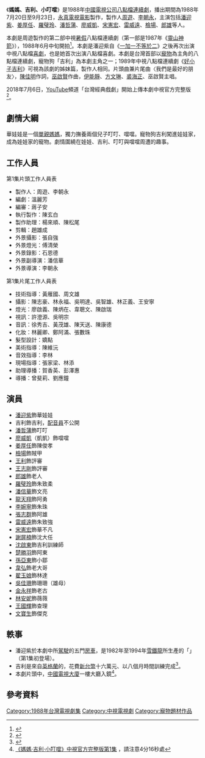 {{電視節目資訊框
| 名稱         = 媽媽、吉利、小叮噹
| 分類         = 
| 格式         = [[電視連續劇|電視連續劇]]
| 原著         = 
| 導演         = 
| 演出         = [[潘迎紫|潘迎紫]]、[[姜厚任|姜厚任]]、[[羅璧玲|羅璧玲]]、[[潘哲蒲|潘哲蒲]]、[[廖威凱|廖威凱]]、[[宋憲宏|宋憲宏]]、[[雷威遠|雷威遠]]、[[檢場|檢場]]、[[郎雄|郎雄]]
| 片頭曲       = 〈我們是最好的朋友〉
| 作曲         = [[巫啟賢|巫啟賢]]
| 填詞         = [[陳佳明|陳佳明]]
| 主唱         = [[伊能靜|伊能靜]]、[[方文琳|方文琳]]、[[裘海正|裘海正]]、巫啟賢
| 製作公司     = 永真電視電影有限公司
| 製作人       = [[周遊|周遊]]、[[李朝永|李朝永]]
| 執行製作     = [[陳玄白|陳玄白]]
| 編劇         = [[溫麗芳|溫麗芳]]
| 編審         = [[蔣子安|蔣子安]]
| 頻道         = {{TWN}} [[中視|中視]]
| 每集長       = 60分鐘（含廣告）
| 開始         = {{start date|1988|7|20}}
| 結束         = {{end date|1988|9|23}}
| 集數         = 40集
}}
《'''媽媽、吉利、小叮噹'''》是1988年[[中國電視公司|中國電視公司]][[八點檔|八點檔]][[連續劇|連續劇]]，播出期間為1988年7月20日至9月23日，[[永真電視電影|永真電視電影]]製作，製作人[[周遊|周遊]]、[[李朝永|李朝永]]，主演包括[[潘迎紫|潘迎紫]]、[[姜厚任|姜厚任]]、[[羅璧玲|羅璧玲]]、[[潘哲蒲|潘哲蒲]]、[[廖威凱|廖威凱]]、[[宋憲宏|宋憲宏]]、[[雷威遠|雷威遠]]、[[檢場|檢場]]、[[郎雄|郎雄]]等人。

本劇是周遊製作的第二部中視[[暑假|暑假]]八點檔連續劇（第一部是1987年《[[靈山神箭|靈山神箭]]》），1988年6月中旬開拍<ref>{{Cite news|url=|author=帥哥|title=中視暑假再打兒童牌 潘迎紫、潘哲蒲和狗爭戲|magazine=《電視周刊》第1341期|publisher=[[台視文化公司|台視文化公司]]|date=1988-06-19|accessdate=2021-09-30|language=zh-tw|pages=130－131|quote=中視將於七月二十日推出的暑假檔八點連續劇《媽媽．吉利．小叮噹》，六月中旬開拍。這是周遊繼去年暑假檔的《靈山神箭》之後，再為中視暑假檔的出擊而效力。}}</ref>。本劇是潘迎紫自《[[一加一不等於二|一加一不等於二]]》之後再次出演中視八點檔[[喜劇|喜劇]]，也是她首次出演八點檔喜劇。本劇是台灣首部以[[寵物|寵物]]為主角的八點檔連續劇，寵物狗「吉利」為本劇主角之一；1989年中視八點檔連續劇《[[好小子吉利|好小子吉利]]》可視為該劇的姊妹篇，製作人相同。片頭曲兼片尾曲〈我們是最好的朋友〉，[[陳佳明|陳佳明]]作詞，[[巫啟賢|巫啟賢]]作曲，[[伊能靜|伊能靜]]、[[方文琳|方文琳]]、[[裘海正|裘海正]]、巫啟賢主唱。

2018年7月6日，[[YouTube|YouTube]]頻道「台灣經典戲劇」開始上傳本劇中視官方完整版<ref>{{Cite web |url=https://www.youtube.com/watch?v=BpvpVSeuB4o |title=《媽媽·吉利·小叮噹》中視官方完整版第1集 |accessdate=2018-09-07 |archive-date=2019-01-24 |archive-url=https://web.archive.org/web/20190124073453/https://www.youtube.com/watch?v=BpvpVSeuB4o |dead-url=no }}</ref>。

==劇情大綱==
華娃娃是一個[[單親媽媽|單親媽媽]]，獨力撫養兩個兒子叮叮、噹噹。寵物狗吉利闖進娃娃家，成為娃娃家的寵物。劇情圍繞在娃娃、吉利、叮叮與噹噹周遭的趣事。

==工作人員==
;第1集片頭工作人員表
*製作人：周遊、李朝永
*編劇：溫麗芳
*編審：蔣子安
*執行製作：陳玄白
*製作助理：楊來順、陳松尾
*剪輯：趙雄成
*外景攝影：張自強
*外景燈光：傅清榮
*外景錄影：石恩德
*外景副導演：潘信華
*外景導演：李朝永

;第1集片尾工作人員表
*技術指導：黃雁國、周文雄
*攝影：陳志豪、林永福、吳明達、吳智雄、林正義、王安寧
*燈光：廖啟義、陳炳在、韋聰文、陳啟瑞
*視訊：許澄源、吳明宗
*音訊：徐秀吉、黃茂雄、陳天送、陳康德
*化妝：林麗卿、鄭阿滿、張數珠
*髮型設計：嬌點
*美術指導：陳維沅
*音效指導：李林
*現場指導：張家梁、林添
*助理導播：賀香英、彭澤惠
*導播：曾斐莉、劉應鐘

==演員==
*[[潘迎紫|潘迎紫]]飾華娃娃
*吉利飾吉利，[[配音員|配音員]]不公開
*[[潘哲蒲|潘哲蒲]]飾叮叮
*[[廖威凱|廖威凱]]（凱凱）飾噹噹
*[[姜厚任|姜厚任]]飾陳俊孝
*[[檢場|檢場]]飾賊甲
*[[王利|王利]]飾評審
*[[王志剛|王志剛]]飾評審
*[[郎雄|郎雄]]飾老人
*[[羅璧玲|羅璧玲]]飾朱致柔
*[[潘信華|潘信華]]飾文亮
*[[龍天翔|龍天翔]]飾阿勇
*[[李婉寧|李婉寧]]飾朱珠
*[[張志群|張志群]]飾阿雄
*[[雷威遠|雷威遠]]飾朱致強
*[[宋憲宏|宋憲宏]]飾華不凡
*[[謝屏楠|謝屏楠]]飾沈大任
*[[沈啟東|沈啟東]]飾吉利訓練師
*[[楚勝羽|楚勝羽]]飾阿東
*[[孫亞東|孫亞東]]飾小鄒
*[[韋弘|韋弘]]飾老大哥
*[[翟玉娘|翟玉娘]]飾林達
*[[吳佳珊|吳佳珊]]飾珊珊（雄母）
*[[金永祥|金永祥]]飾老古
*[[林安妮|林安妮]]飾薇薇
*[[王國輝|王國輝]]飾查理
*[[文寶生|文寶生]]飾傑克

==軼事==
*潘迎紫於本劇中所[[駕駛|駕駛]]的五門[[房車|房車]]，是1982年至1994年[[雪鐵龍|雪鐵龍]]所生產的「{{link-en|CITROEN BX|CITROEN BX}}」（第1集初登場）。
*吉利是來自[[英格蘭|英格蘭]]的{{link-en|剛毛獵狐㹴|Wire Fox Terrier}}，花費[[新台幣|新台幣]]十六萬元、以八個月時間訓練完成<ref>{{Cite news|url=|author=帥哥|title=中視暑假再打兒童牌 潘迎紫、潘哲蒲和狗爭戲|magazine=《電視周刊》第1341期|publisher=台視文化公司|date=1988-06-19|accessdate=2021-09-30|language=zh-tw|pages=130－131|quote=花了十六萬元、以八個月時間訓練完成的英國玩具狗吉利，會親吻人，會開關冰箱和門，會跪、坐、站，會以口提籃子等。}}</ref>。
*本劇片頭中，[[中國電視大廈|中國電視大廈]]一樓大廳入鏡<ref>[https://www.youtube.com/watch?v=BpvpVSeuB4o 《媽媽·吉利·小叮噹》中視官方完整版第1集] {{Wayback|url=https://www.youtube.com/watch?v=BpvpVSeuB4o |date=20190124073453 }}，請注意4分16秒處</ref>。

==參考資料==
{{Reflist}}

{{中視八點檔}}
[[Category:1988年台灣電視劇集|Category:1988年台灣電視劇集]]
[[Category:中視電視劇|Category:中視電視劇]]
[[Category:寵物題材作品|Category:寵物題材作品]]